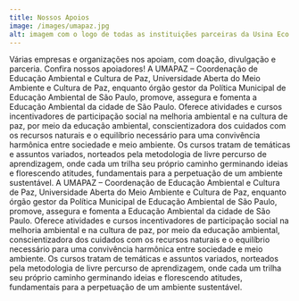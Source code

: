 ```yaml
---
title: Nossos Apoios
image: /images/umapaz.jpg
alt: imagem com o logo de todas as instituições parceiras da Usina Eco Cultural, logo instituição Uma Paz
---
```

Várias empresas e organizações nos apoiam, com doação, divulgação e parceria. Confira nossos apoiadores!
A UMAPAZ – Coordenação de Educação Ambiental e Cultura de Paz, Universidade Aberta do Meio Ambiente e Cultura de Paz, enquanto órgão gestor da Política Municipal de Educação Ambiental de São Paulo, promove, assegura e fomenta a Educação Ambiental da cidade de São Paulo. Oferece atividades e cursos incentivadores de participação social na melhoria ambiental e na cultura de paz, por meio da educação ambiental, conscientizadora dos cuidados com os recursos naturais e o equilíbrio necessário para uma convivência harmônica entre sociedade e meio ambiente. Os cursos tratam de temáticas e assuntos variados, norteados pela metodologia de livre percurso de aprendizagem, onde cada um trilha seu próprio caminho germinando ideias e florescendo atitudes, fundamentais para a perpetuação de um ambiente sustentável. A UMAPAZ – Coordenação de Educação Ambiental e Cultura de Paz, Universidade Aberta do Meio Ambiente e Cultura de Paz, enquanto órgão gestor da Política Municipal de Educação Ambiental de São Paulo, promove, assegura e fomenta a Educação Ambiental da cidade de São Paulo. Oferece atividades e cursos incentivadores de participação social na melhoria ambiental e na cultura de paz, por meio da educação ambiental, conscientizadora dos cuidados com os recursos naturais e o equilíbrio necessário para uma convivência harmônica entre sociedade e meio ambiente. Os cursos tratam de temáticas e assuntos variados, norteados pela metodologia de livre percurso de aprendizagem, onde cada um trilha seu próprio caminho germinando ideias e florescendo atitudes, fundamentais para a perpetuação de um ambiente sustentável.
